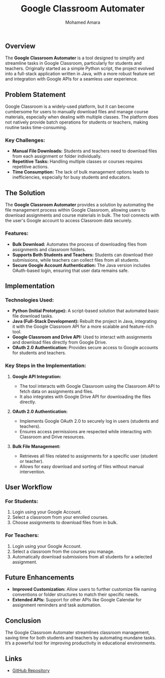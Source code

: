 ﻿---
  title: Google Classroom Automater
#  summary: A portfolio website built with NextJs and MDX.
#  image: /images/projects/next-mdx-portfolio.jpg
  author: 'Mohamed Amara'
  publishedAt: '2024-09-15'
---

## Overview

The **Google Classroom Automater** is a tool designed to simplify and streamline tasks in Google Classroom, particularly for students and teachers. Originally started as a simple Python script, the project evolved into a full-stack application written in Java, with a more robust feature set and integration with Google APIs for a seamless user experience.

## Problem Statement

Google Classroom is a widely-used platform, but it can become cumbersome for users to manually download files and manage course materials, especially when dealing with multiple classes. The platform does not natively provide batch operations for students or teachers, making routine tasks time-consuming.

### Key Challenges:

- **Manual File Downloads:** Students and teachers need to download files from each assignment or folder individually.
- **Repetitive Tasks:** Handling multiple classes or courses requires repetitive actions.
- **Time Consumption:** The lack of bulk management options leads to inefficiencies, especially for busy students and educators.

## The Solution

The **Google Classroom Automater** provides a solution by automating the file management process within Google Classroom, allowing users to download assignments and course materials in bulk. The tool connects with the user's Google account to access Classroom data securely.

### Features:

- **Bulk Download:** Automates the process of downloading files from assignments and classroom folders.
- **Supports Both Students and Teachers:** Students can download their submissions, while teachers can collect files from all students.
- **Secure Google Account Authentication:** The Java version includes OAuth-based login, ensuring that user data remains safe.

## Implementation

### Technologies Used:

- **Python (Initial Prototype):** A script-based solution that automated basic file download tasks.
- **Java (Full-Stack Development):** Rebuilt the project in Java, integrating it with the Google Classroom API for a more scalable and feature-rich tool.
- **Google Classroom and Drive API:** Used to interact with assignments and download files directly from Google Drive.
- **OAuth 2.0 Authentication:** Provides secure access to Google accounts for students and teachers.

### Key Steps in the Implementation:

1.  **Google API Integration:**

    - The tool interacts with Google Classroom using the Classroom API to fetch data on assignments and files.
    - It also integrates with Google Drive API for downloading the files directly.

2.  **OAuth 2.0 Authentication:**

    - Implements Google OAuth 2.0 to securely log in users (students and teachers).
    - Ensures access permissions are respected while interacting with Classroom and Drive resources.

3.  **Bulk File Management:**

    - Retrieves all files related to assignments for a specific user (student or teacher).
    - Allows for easy download and sorting of files without manual intervention.

## User Workflow

### For Students:

1.  Login using your Google Account.
2.  Select a classroom from your enrolled courses.
3.  Choose assignments to download files from in bulk.

### For Teachers:

1.  Login using your Google Account.
2.  Select a classroom from the courses you manage.
3.  Automatically download submissions from all students for a selected assignment.

## Future Enhancements

- **Improved Customization:** Allow users to further customize file naming conventions or folder structures to match their specific needs.
- **Extended APIs:** Support for other APIs like Google Calendar for assignment reminders and task automation.

## Conclusion

The Google Classroom Automater streamlines classroom management, saving time for both students and teachers by automating mundane tasks. It’s a powerful tool for improving productivity in educational environments.

## Links

- [GitHub Repository](https://github.com/mohamedamara1/classroom-files-downloader)
